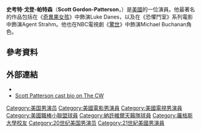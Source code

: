 {{noteTA
|G1=Show
|G2=Movie
|G3=TV
|1=zh-tw:史考特;zh-cn:斯科特;zh-hk:史葛;
|2=zh-hk:彼德遜;zh-cn:帕特森;zh-tw:派特森;
}}
{{Infobox person
| name = 史考特·派特森<br /><small>{{lang|en|Scott Patterson}}</small>
| image = File:Scott Patterson.jpg
| imagesize = 
| caption = 
| birth_name = Scott Gordon-Patterson
| birth_date = {{birth date and age|1958|9|11}}
| birth_place = 美國[[宾夕法尼亚州|賓州]][[費城|費城]]
| residence = 美國[[加利福尼亞州|加州]][[洛杉磯|洛杉磯]]
| othername = 
| occupation = 棒球投手（1980–1986）<br/>演員（1993年至今）<br />音樂家（1990年至今）
| website = 
|children = 尼克·派特森
| spouse ={{marriage|維拉·達維奇|1983|1985}}<br />克莉絲汀·薩楊<ref>{{Cite web |url=http://www.people.com/people/archive/article/0,,20136305,00.html |title=存档副本 |accessdate=2016-03-23 |archive-date=2012-10-02 |archive-url=https://www.webcitation.org/6B6Y4hEWo?url=http://www.people.com/people/archive/article/0,,20136305,00.html |dead-url=no }}</ref>
}}
'''史考特·戈登-帕特森'''（'''Scott Gordon-Patterson'''，{{bd|1958年|9月11日}}）是[[美國|美國]]的一位演員。他最著名的作品包括在《[[奇異果女孩|奇異果女孩]]》中飾演Luke Danes，以及在《恐懼鬥室》系列電影中飾演Agent Strahm。他也在NBC電視劇《[[驚世|驚世]]》中飾演Michael Buchanan角色。

==參考資料==
{{Reflist}}

== 外部連結 ==
* {{IMDb name|666398}}
* [https://web.archive.org/web/20061110050119/http://cwtv.com/shows/gilmore-girls/cast/scott-patterson Scott Patterson cast bio on The CW]

{{Authority control}}

{{DEFAULTSORT:Patterson, Scott}}
[[Category:美国男演员|Category:美国男演员]]
[[Category:美國電影男演員|Category:美國電影男演員]]
[[Category:美國電視男演員|Category:美國電視男演員]]
[[Category:美國職棒小聯盟球員|Category:美國職棒小聯盟球員]]
[[Category:納許維爾天籟隊球員|Category:納許維爾天籟隊球員]]
[[Category:羅格斯大學校友|Category:羅格斯大學校友]]
[[Category:20世纪美国男演员|Category:20世纪美国男演员]]
[[Category:21世紀美國男演員|Category:21世紀美國男演員]]